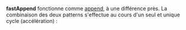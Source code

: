 '''fastAppend''' fonctionne comme [[append]], à une différence près. La combinaison des deux patterns s'effectue au cours d'un seul et unique cycle (accélération) :